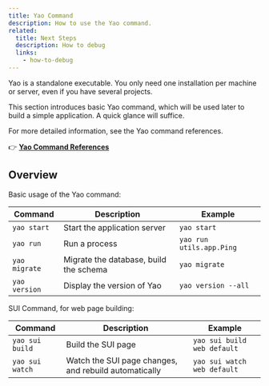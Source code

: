```yaml
---
title: Yao Command
description: How to use the Yao command.
related:
  title: Next Steps
  description: How to debug
  links:
    - how-to-debug
---
```


Yao is a standalone executable. You only need one installation per machine or server, even if you have several projects.

This section introduces basic Yao command, which will be used later to build a simple application. A quick glance will suffice.

For more detailed information, see the Yao command references.

👉 **[Yao Command References](../references/yao)**

## Overview

Basic usage of the Yao command:

| Command       | Description                            | Example                  |
| ------------- | -------------------------------------- | ------------------------ |
| `yao start`   | Start the application server           | `yao start`              |
| `yao run`     | Run a process                          | `yao run utils.app.Ping` |
| `yao migrate` | Migrate the database, build the schema | `yao migrate`            |
| `yao version` | Display the version of Yao             | `yao version --all`      |

SUI Command, for web page building:

| Command         | Description                                           | Example                     |
| --------------- | ----------------------------------------------------- | --------------------------- |
| `yao sui build` | Build the SUI page                                    | `yao sui build web default` |
| `yao sui watch` | Watch the SUI page changes, and rebuild automatically | `yao sui watch web default` |
